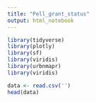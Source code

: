 ```yaml
---
title: "Pell_grant_status"
output: html_notebook
---
```


```r
library(tidyverse)
library(plotly)
library(sf)
library(viridis)
library(urbnmapr)
library(viridis)
```

```r
data <- read.csv('')
head(data)
```






